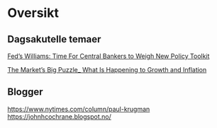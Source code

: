 # Oversikt

## Dagsakutelle temaer

[Fed’s Williams: Time For Central Bankers to Weigh New Policy Toolkit](artikler/a.pdf)

[The Market’s Big Puzzle_ What Is Happening to Growth and Inflation](artikler/The Market’s Big Puzzle_ What Is Happening to Growth and Inflation_ - WSJ.pdf)



## Blogger

[https://www.nytimes.com/column/paul-krugman](Paul Krugman)
[https://johnhcochrane.blogspot.no/](John Cochrane)



